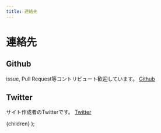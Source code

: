```yaml
---
title: 連絡先
---
```


# 連絡先

## Github

issue, Pull Request等コントリビュート歓迎しています。
[Github](https://github.com/kbkn3/gensya-akuyaku-source)

## Twitter

サイト作成者のTwitterです。
[Twitter](https://twitter.com/kbkn3)

  <BaseLayout title='連絡先'>{children}</BaseLayout>
);